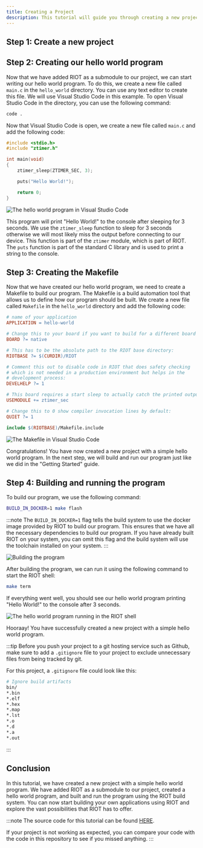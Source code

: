```yaml
---
title: Creating a Project
description: This tutorial will guide you through creating a new project with a simple hello world program.
---
```



## Step 1: Create a new project

<GitSetup />

## Step 2: Creating our hello world program

Now that we have added RIOT as a submodule to our project, we can start writing our hello world program. To do this, we create a new file called `main.c` in the `hello_world` directory. You can use any text editor to create this file. We will use Visual Studio Code in this example. To open Visual Studio Code in the directory, you can use the following command:

```bash
code .
```

Now that Visual Studio Code is open, we create a new file called `main.c` and add the following code:

```c
#include <stdio.h>
#include "ztimer.h"

int main(void)
{
    ztimer_sleep(ZTIMER_SEC, 3);

    puts("Hello World!");

    return 0;
}
```

![The hello world program in Visual Studio Code](img/create_project/03_main_c.png)

This program will print "Hello World!" to the console after sleeping for 3 seconds. We use the `ztimer_sleep` function to sleep for 3 seconds otherwise we will most likely miss the output before connecting to our device. This function is part of the `ztimer` module, which is part of RIOT. The `puts` function is part of the standard C library and is used to print a string to the console.

## Step 3: Creating the Makefile

Now that we have created our hello world program, we need to create a Makefile to build our program. The Makefile is a build automation tool that allows us to define how our program should be built. We create a new file called `Makefile` in the `hello_world` directory and add the following code:

```makefile
# name of your application
APPLICATION = hello-world

# Change this to your board if you want to build for a different board
BOARD ?= native

# This has to be the absolute path to the RIOT base directory:
RIOTBASE ?= $(CURDIR)/RIOT

# Comment this out to disable code in RIOT that does safety checking
# which is not needed in a production environment but helps in the
# development process:
DEVELHELP ?= 1

# This board requires a start sleep to actually catch the printed output
USEMODULE += ztimer_sec

# Change this to 0 show compiler invocation lines by default:
QUIET ?= 1

include $(RIOTBASE)/Makefile.include
```

![The Makefile in Visual Studio Code](img/create_project/04_makefile.png)

Congratulations! You have now created a new project with a simple hello world program. In the next step, we will build and run our program just like we did in the "Getting Started" guide.

## Step 4: Building and running the program

<Contact />

To build our program, we use the following command:

```bash
BUILD_IN_DOCKER=1 make flash
```

:::note
The `BUILD_IN_DOCKER=1` flag tells the build system to use the docker image provided by RIOT to build our program. This ensures that we have all the necessary dependencies to build our program. If you have already built RIOT on your system, you can omit this flag and the build system will use the toolchain installed on your system.
:::

![Building the program](img/create_project/05_make.png)

After building the program, we can run it using the following command to start the RIOT shell:

```bash
make term
```

If everything went well, you should see our hello world program printing "Hello World!" to the console after 3 seconds.

![The hello world program running in the RIOT shell](img/create_project/06_output.png)

Hooraay! You have successfully created a new project with a simple hello world program.

:::tip
Before you push your project to a git hosting service such as Github, make sure to add a `.gitignore` file to your project to exclude unnecessary files from being tracked by git.

For this project, a `.gitignore` file could look like this:

```bash title=".gitignore"
# Ignore build artifacts
bin/
*.bin
*.elf
*.hex
*.map
*.lst
*.o
*.d
*.a
*.out
```
:::

## Conclusion

In this tutorial, we have created a new project with a simple hello world program. We have added RIOT as a submodule to our project, created a hello world program, and built and run the program using the RIOT build system. You can now start building your own applications using RIOT and explore the vast possibilities that RIOT has to offer.

:::note
The source code for this tutorial can be found [HERE](https://github.com/AnnsAnns/RIOT-Tutorial-Repository/tree/01_hello_world).

If your project is not working as expected, you can compare your code with the code in this repository to see if you missed anything.
:::
